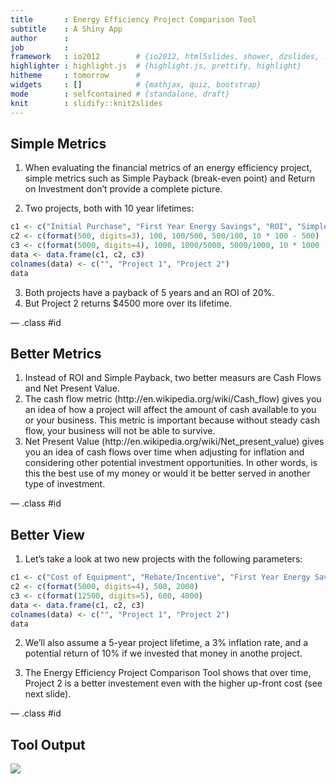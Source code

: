 ```yaml
---
title       : Energy Efficiency Project Comparison Tool
subtitle    : A Shiny App
author      : 
job         : 
framework   : io2012        # {io2012, html5slides, shower, dzslides, ...}
highlighter : highlight.js  # {highlight.js, prettify, highlight}
hitheme     : tomorrow      # 
widgets     : []            # {mathjax, quiz, bootstrap}
mode        : selfcontained # {standalone, draft}
knit        : slidify::knit2slides
---
```


## Simple Metrics

1. When evaluating the financial metrics of an energy efficiency project, simple metrics such as Simple Payback (break-even point) and Return on Investment don't provide a complete picture.

2. Two projects, both with 10 year lifetimes:

```r
c1 <- c("Initial Purchase", "First Year Energy Savings", "ROI", "Simple Payback", "Total Savings")
c2 <- c(format(500, digits=3), 100, 100/500, 500/100, 10 * 100 - 500)
c3 <- c(format(5000, digits=4), 1000, 1000/5000, 5000/1000, 10 * 1000 - 5000)
data <- data.frame(c1, c2, c3)
colnames(data) <- c("", "Project 1", "Project 2")
data
```


3. Both projects have a payback of 5 years and an ROI of 20%.
4. But Project 2 returns $4500 more over its lifetime.

--- .class #id 

## Better Metrics

1. Instead of ROI and Simple Payback, two better measurs are Cash Flows and Net Present Value.
2. The cash flow metric (http://en.wikipedia.org/wiki/Cash_flow) gives you an idea of how a project will affect the amount of cash available to you or your business. This metric is important because without steady cash flow, your business will not be able to survive.
3. Net Present Value (http://en.wikipedia.org/wiki/Net_present_value) gives you an idea of cash flows over time when adjusting for inflation and considering other potential investment opportunities. In other words, is this the best use of my money or would it be better served in another type of investment.


--- .class #id 

## Better View
1. Let's take a look at two new projects with the following parameters:

```r
c1 <- c("Cost of Equipment", "Rebate/Incentive", "First Year Energy Savings")
c2 <- c(format(5000, digits=4), 500, 2000)
c3 <- c(format(12500, digits=5), 600, 4000)
data <- data.frame(c1, c2, c3)
colnames(data) <- c("", "Project 1", "Project 2")
data
```

2. We'll also assume a 5-year project lifetime, a 3% inflation rate, and a potential return of 10% if we invested that money in anothe project.

3. The Energy Efficiency Project Comparison Tool shows that over time, Project 2 is a better investement even with the higher up-front cost (see next slide).


--- .class #id 

## Tool Output
<img src="graph.png"></img>
